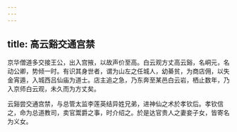 ```yaml
---
---
---
```

title: 高云谿交通宫禁
---



京华僧道多交接王公，出入宫掖，以故声价至高。白云观方丈高云谿，名峒元，名动公卿，势倾一时。有识其身世者，谓为山左之任城人，幼綦贫，为商店佣，以失金宵遁，入城西吕仙庙为道士。店主追之急，乃东奔至某邑白云岩，栖止数年，乃入京师白云观，未久而为方丈矣。

云谿尝交通宫禁，与总管太监李莲英结异姓兄弟，进神仙之术於孝钦后。孝钦信之，命为总道教司，卖官鬻爵之事，时介绍之。於是达官贵人之妻妾子女，皆寄名为义女。